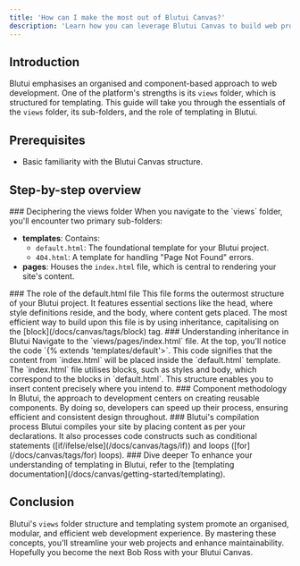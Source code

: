 ```yaml
---
title: 'How can I make the most out of Blutui Canvas?'
description: 'Learn how you can leverage Blutui Canvas to build web projects.'
---
```


## Introduction

Blutui emphasises an organised and component-based approach to web development. One of the platform's strengths is its `views` folder, which is structured for templating. This guide will take you through the essentials of the `views` folder, its sub-folders, and the role of templating in Blutui.

## Prerequisites

- Basic familiarity with the Blutui Canvas structure.

## Step-by-step overview

<Steps>
<Step>
### Deciphering the views folder
When you navigate to the `views` folder, you'll encounter two primary sub-folders:

- **templates**: Contains:
  - `default.html`: The foundational template for your Blutui project.
  - `404.html`: A template for handling "Page Not Found" errors.
- **pages**: Houses the `index.html` file, which is central to rendering your site's content.
</Step>

<Step>
### The role of the default.html file
This file forms the outermost structure of your Blutui project. It features essential sections like the head, where style definitions reside, and the body, where content gets placed. The most efficient way to build upon this file is by using inheritance, capitalising on the [block](/docs/canvas/tags/block) tag.
</Step>

<Step>
### Understanding inheritance in Blutui
Navigate to the `views/pages/index.html` file. At the top, you'll notice the code `{% extends 'templates/default'>`. This code signifies that the content from `index.html` will be placed inside the `default.html` template. The `index.html` file utilises blocks, such as styles and body, which correspond to the blocks in `default.html`. This structure enables you to insert content precisely where you intend to.
</Step>

<Step>
### Component methodology
In Blutui, the approach to development centers on creating reusable components. By doing so, developers can speed up their process, ensuring efficient and consistent design throughout.
</Step>

<Step>
### Blutui's compilation process
Blutui compiles your site by placing content as per your declarations. It also processes code constructs such as conditional statements ([if/ifelse/else](/docs/canvas/tags/if)) and loops ([for](/docs/canvas/tags/for) loops).
</Step>

<Step>
### Dive deeper
To enhance your understanding of templating in Blutui, refer to the [templating documentation](/docs/canvas/getting-started/templating).
</Step>
</Steps>

## Conclusion

Blutui's `views` folder structure and templating system promote an organised, modular, and efficient web development experience. By mastering these concepts, you'll streamline your web projects and enhance maintainability. Hopefully you become the next Bob Ross with your Blutui Canvas.
